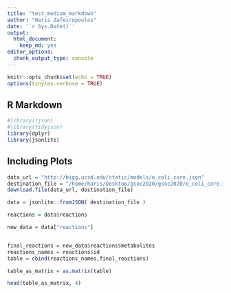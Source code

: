 ```yaml
---
title: "test_medium_markdown"
author: "Haris Zafeiropoulos"
date: '`r Sys.Date()`'
output:
  html_document: 
    keep_md: yes
editor_options:
  chunk_output_type: console
---
```


```r
knitr::opts_chunk$set(echo = TRUE)
options(tinytex.verbose = TRUE)
```

## R Markdown


```r
#library(rjson)
#library(tidyjson)
library(dplyr)
library(jsonlite)
```

## Including Plots



```r
data_url = "http://bigg.ucsd.edu/static/models/e_coli_core.json"
destination_file = "/home/haris/Desktop/gsoc2020/gsoc2020/e_coli_core.json"
download.file(data_url, destination_file)
```


```r
data = jsonlite::fromJSON( destination_file )

reactions = data$reactions

new_data = data["reactions"]


final_reactions = new_data$reactions$metabolites
reactions_names = reactions$id
table = cbind(reactions_names,final_reactions)

table_as_matrix = as.matrix(table)

head(table_as_matrix, 4)

```

